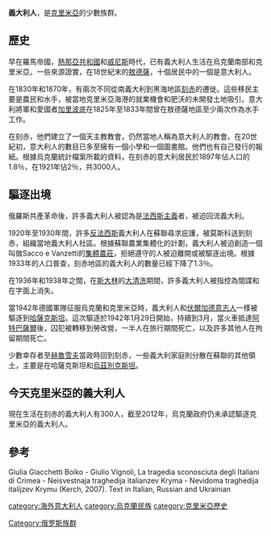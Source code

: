 '''義大利人'''，是[[克里米亞|克里米亞]]的少數族群。

==歷史==
早在羅馬帝國，[[熱那亞共和國|熱那亞共和國]]和[[威尼斯|威尼斯]]時代，已有義大利人生活在烏克蘭南部和克里米亞。一些來源證實，在18世紀末的[[敖德薩|敖德薩]]，十個居民中的一個是意大利人。

在1830年和1870年，有兩次不同從南義大利到黑海地區[[刻赤|刻赤]]的遷徙。這些移民主要是農民和水手，被當地克里米亞海港的就業機會和肥沃的未開發土地吸引。意大利將軍和愛國者[[加里波底|加里波底]]在1825年至1833年間曾在敖德薩地區至少兩次作為水手工作。

在刻赤，他們建立了一個天主教教會，仍然當地人稱為意大利人的教會。在20世紀初，意大利人的數目已多至擁有一個小學和一個圖書館。他們也有自己發行的報紙。根據烏克蘭統計檔案所載的資料，在刻赤的意大利居民於1897年佔人口的1.8％，在1921年佔2％，共3000人。

==驅逐出境==
俄羅斯共產革命後，許多義大利人被認為是[[法西斯主義|法西斯主義]]者，被迫回流義大利。

1920年至1930年間，許多[[反法西斯|反法西斯]]義大利人在蘇聯尋求庇護，被莫斯科送到刻赤，組織當地義大利人社區。根據蘇聯農業集體化的計劃，義大利人被迫創造一個叫做Sacco e Vanzetti的[[集體農莊|集體農莊]]，拒絕遵守的人被迫離開或被驅逐出境。根據1933年的人口普查，刻赤地區的義大利人的數量已經下降了1.3％。

在1936年和1938年之間，在[[斯大林|斯大林]]的[[大清洗|大清洗]]期間，許多義大利人被指控為間諜和在字面上消失。

當1942年德國軍隊征服烏克蘭和克里米亞時，義大利人和[[伏爾加德意志人|伏爾加德意志人]]一樣被驅逐到[[哈薩克斯坦|哈薩克斯坦]]。這次驅逐於1942年1月29日開始，持續到3月，當火車抵達[[阿特巴薩爾|阿特巴薩爾]]後，囚犯被轉移到勞改營，一半人在旅行期間死亡，以及許多其他人在拘留期間死亡。

少數幸存者至[[赫魯雪夫|赫魯雪夫]]當政時回到刻赤，一些義大利家庭則分散在蘇聯的其他領土，主要是在哈薩克斯坦和[[烏茲別克斯坦|烏茲別克斯坦]]。

==今天克里米亞的義大利人==
現在生活在刻赤的義大利人有300人，截至2012年，烏克蘭政府仍未承認驅逐克里米亞的義大利人。

==參考==
Giulia Giacchetti Boiko - Giulio Vignoli, La tragedia sconosciuta degli Italiani di Crimea - Neisvestnaja traghedija italianzev Kryma - Nevidoma traghedija italijzev Krymu (Kerch, 2007). Text in Italian, Russian and Ukrainian

[[category:海外意大利人|category:海外意大利人]]
[[category:烏克蘭民族|category:烏克蘭民族]]
[[Category:俄罗斯族群|Category:俄罗斯族群]]
[[category:克里米亞歷史|category:克里米亞歷史]]